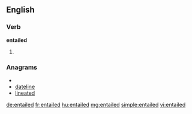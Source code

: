 ==English==

===Verb===
'''entailed'''

# {{past of|[[entail]]}}

===Anagrams===
* {{alphagram|adeeilnt}}
* [[dateline#English|dateline]]
* [[lineated#English|lineated]]

[[de:entailed]]
[[fr:entailed]]
[[hu:entailed]]
[[mg:entailed]]
[[simple:entailed]]
[[vi:entailed]]